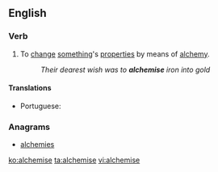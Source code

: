 ==English==

===Verb===
{{en-verb|alchemis}}

# To [[change]] [[something]]'s [[properties]] by means of [[alchemy]].
#: ''Their dearest wish was to '''alchemise''' iron into gold''

====Translations====
{{trans-top|to change something's properties by means of alchemy}}
* Portuguese: {{t|pt|alquimizar}}
{{trans-mid}}
{{trans-bottom}}

===Anagrams===
* [[alchemies#English|alchemies]]

[[ko:alchemise]]
[[ta:alchemise]]
[[vi:alchemise]]